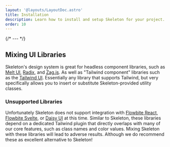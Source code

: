 ```yaml
---
layout: '@layouts/LayoutDoc.astro'
title: Installation
description: Learn how to install and setup Skeleton for your project.
order: 10
---
```




{/* --- */}

<NavGrid collection="docs" path="installation/" classes="md:grid-cols-2" />

## Mixing UI Libraries

Skeleton's design system is great for headless component libraries, such as [Melt UI](https://www.melt-ui.com/), [Radix](https://www.radix-ui.com/), and [Zag.js](https://zagjs.com/). As well as "Tailwind component" libraries such as the [Tailwind UI](https://tailwindui.com/). Essentially any library that supports Tailwind, but very specifically allows you to insert or substitute Skeleton-provided utility classes.

### Unsupported Libraries

Unfortunately Skeleton does not support integration with [Flowbite React](https://flowbite-react.com/), [Flowbite Svelte](https://flowbite-svelte.com/), or [Daisy UI](https://daisyui.com/) at this time. Similar to Skeleton, these libraries depend on a dedicated Tailwind plugin that directly overlaps with many of our core features, such as class names and color values. Mixing Skeleton with these libraries will lead to adverse results. Although we do recommend these as excellent alternative to Skeleton!
